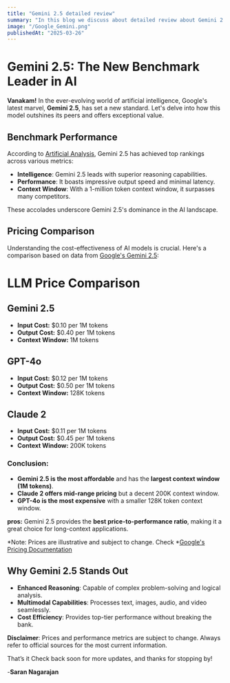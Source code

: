 ```yaml
---
title: "Gemini 2.5 detailed review"
summary: "In this blog we discuss about detailed review about Gemini 2.5 and cost comparison with other llm's."
image: "/Google_Gemini.png"
publishedAt: "2025-03-26"
---
```




# Gemini 2.5: The New Benchmark Leader in AI

**Vanakam!** In the ever-evolving world of artificial intelligence, Google's latest marvel, **Gemini 2.5**, has set a new standard. Let's delve into how this model outshines its peers and offers exceptional value.

## Benchmark Performance

According to [Artificial Analysis](https://artificialanalysis.ai/leaderboards/models), Gemini 2.5 has achieved top rankings across various metrics:

- **Intelligence**: Gemini 2.5 leads with superior reasoning capabilities.
- **Performance**: It boasts impressive output speed and minimal latency.
- **Context Window**: With a 1-million token context window, it surpasses many competitors.

These accolades underscore Gemini 2.5's dominance in the AI landscape.

## Pricing Comparison

Understanding the cost-effectiveness of AI models is crucial. Here's a comparison based on data from [Google's Gemini 2.5](https://blog.google/technology/google-deepmind/gemini-model-thinking-updates-march-2025/#enhanced-reasoning):

# LLM Price Comparison

## Gemini 2.5
- **Input Cost:** $0.10 per 1M tokens  
- **Output Cost:** $0.40 per 1M tokens  
- **Context Window:** 1M tokens  

## GPT-4o
- **Input Cost:** $0.12 per 1M tokens  
- **Output Cost:** $0.50 per 1M tokens  
- **Context Window:** 128K tokens  

## Claude 2
- **Input Cost:** $0.11 per 1M tokens  
- **Output Cost:** $0.45 per 1M tokens  
- **Context Window:** 200K tokens  

### Conclusion:
-  **Gemini 2.5 is the most affordable** and has the **largest context window (1M tokens)**.  
-  **Claude 2 offers mid-range pricing** but a decent 200K context window.  
-  **GPT-4o is the most expensive** with a smaller 128K token context window.  

**pros:** Gemini 2.5 provides the **best price-to-performance ratio**, making it a great choice for long-context applications.

*Note: Prices are illustrative and subject to change. Check *[Google's Pricing Documentation](https://ai.google.dev/gemini-api/docs/pricing)

## Why Gemini 2.5 Stands Out

- **Enhanced Reasoning**: Capable of complex problem-solving and logical analysis.
- **Multimodal Capabilities**: Processes text, images, audio, and video seamlessly.
- **Cost Efficiency**: Provides top-tier performance without breaking the bank.



**Disclaimer**: Prices and performance metrics are subject to change. Always refer to official sources for the most current information.

That’s it Check back soon for more updates, and thanks for stopping by!

-**Saran Nagarajan**
